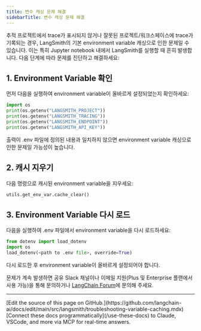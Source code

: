 ```yaml
---
title: 변수 캐싱 문제 해결
sidebarTitle: 변수 캐싱 문제 해결
---
```


추적 프로젝트에서 trace가 표시되지 않거나 잘못된 프로젝트/워크스페이스에 trace가 기록되는 경우, LangSmith의 기본 environment variable 캐싱으로 인한 문제일 수 있습니다. 이는 특히 Jupyter notebook 내에서 LangSmith를 실행할 때 흔히 발생합니다. 다음 단계에 따라 문제를 진단하고 해결하세요:

## 1. Environment Variable 확인

먼저 다음을 실행하여 environment variable이 올바르게 설정되었는지 확인하세요:

```python
import os
print(os.getenv("LANGSMITH_PROJECT"))
print(os.getenv("LANGSMITH_TRACING"))
print(os.getenv("LANGSMITH_ENDPOINT"))
print(os.getenv("LANGSMITH_API_KEY"))
```

출력이 .env 파일에 정의된 내용과 일치하지 않으면 environment variable 캐싱으로 인한 문제일 가능성이 높습니다.

## 2. 캐시 지우기

다음 명령으로 캐시된 environment variable을 지우세요:

```python
utils.get_env_var.cache_clear()
```

## 3. Environment Variable 다시 로드

다음을 실행하여 .env 파일에서 environment variable을 다시 로드하세요:

```python
from dotenv import load_dotenv
import os
load_dotenv(<path to .env file>, override=True)
```

다시 로드한 후 environment variable이 올바르게 설정되어야 합니다.

문제가 계속 발생하면 공유 Slack 채널이나 이메일 지원(Plus 및 Enterprise 플랜에서 사용 가능)을 통해 문의하거나 [LangChain Forum](https://forum.langchain.com/)에 문의해 주세요.

---

<Callout icon="pen-to-square" iconType="regular">
    [Edit the source of this page on GitHub.](https://github.com/langchain-ai/docs/edit/main/src/langsmith/troubleshooting-variable-caching.mdx)
</Callout>
<Tip icon="terminal" iconType="regular">
    [Connect these docs programmatically](/use-these-docs) to Claude, VSCode, and more via MCP for    real-time answers.
</Tip>
